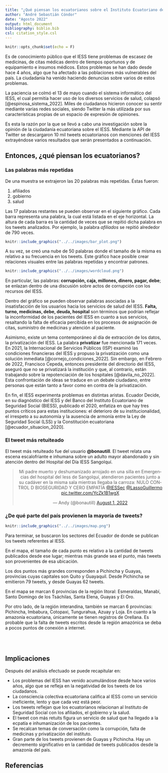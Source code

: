 ```yaml
---
title: "¿Qué piensan los ecuatorianos sobre el Instituto Ecuatoriano de Seguridad Social (IESS)?"
author: "André Sebastián Cóndor"
date: "Agosto 2022"
output: html_document
bibliography: biblio.bib
csl: citation_style.csl
---
```


```r
knitr::opts_chunk$set(echo = F)
```

Es de conocimiento público que el IESS tiene problemas de escasez de medicinas, de citas médicas dentro de tiempos oportunos y de equipamiento e insumos médicos. Estos problemas se han dado desde hace 4 años, algo que ha afectado a las poblaciones más vulnerables del país. La ciudadanía ha venido haciendo denuncias sobre varios de estos problemas.

La paciencia se colmó el 13 de mayo cuando el sistema informático del IESS, el cual permitía hacer uso de los diversos servicios de salud, colapsó [@espinosa_sistema_2022]. Miles de ciudadanos hicieron conocer su sentir mediante varias redes sociales, siendo Twitter la más utilizada por sus características propias de un espacio de expresión de opiniones.

Es esta la razón por la que se llevó a cabo una investigación sobre la opinión de la ciudadanía ecuatoriana sobre el IESS. Mediante la API de Twitter se descargaron 10 mil tweets ecuatorianos con menciones del IESS extrayéndose varios resultados que serán presentados a continuación.

## Entonces, ¿qué piensan los ecuatorianos?

### Las palabras más repetidas

De una muestra se extrajeron las 20 palabras más repetidas. Éstas fueron:

1. afiliados
2. gobierno
3. salud

Las 17 palabras restantes se pueden observar en el siguiente gráfico. Cada barra representa una palabra, la cual está listada en el eje horizontal. La altura de cada barra es la cantidad de veces que se repitió dicha palabra en los tweets analizados. Por ejemplo, la palabra *afiliados* se repitió alrededor de 790 veces.

```r
knitr::include_graphics("../../images/bar_plot.png")
```

A su vez, se creó una nube de 50 palabras donde el tamaño de la misma es relativo a su frecuencia en los tweets. Este gráfico hace posible crear relaciones visuales entre las palabras repetidas y encontrar patrones.

```r
knitr::include_graphics("../../images/wordcloud.png")
```

En particular, las palabras: **corrupción, caja, millones, dinero, pagar, debe**; se enlazan dentro de una discusión sobre actos de corrupción con los recursos del IESS.

Dentro del gráfico se pueden observar palabras asociadas a la insatisfacción de los usuarios hacia los servicios de salud del IESS. **Falta, turno, medicinas, debe, deuda, hospital** son términos que podrían reflejar la inconformidad de los pacientes del IESS en cuanto a sus servicios, resaltando la falta de eficacia percibida en los procesos de asignación de citas, suministro de medicinas y atención al paciente.

Asimismo, existe un tema contemporáneo al día de extracción de los datos, la privatización del IESS. La palabra **privatizar** fue mencionada 171 veces. En 2021, la Internacional de Servicios Públicos (ISP) examinó las condiciones financieras del IESS y propuso la privatización como una solución inmediata [@cornejo_condiciones_2022]. Sin embargo, en Febrero de 2022, Francisco Cepeda, entonces presidente del directorio del IESS, aseguró que no se privatizará la institución y que, al contrario, están trabajando sobre la repotenciación de los hospitales [@davila_no_2022]. Esta confrontación de ideas se traduce en un debate ciudadano, entre personas que están tanto a favor como en contra de la privatización.

En fin, el IESS experimenta problemas en distintas aristas. Ecuador Decide, en su diagnóstico del IESS y del Banco del Instituto Ecuatoriano de Seguridad Social (BIESS), publicado el 2020, enfatiza en que hay tres puntos críticos para estas instituciones: el deterioro de su institucionalidad, el irrespeto a su autonomía y la ausencia de armonía entre la Ley de Seguridad Social (LSS) y la Constitución ecuatoriana [@ecuador_situacion_2020].

### El tweet más retuiteado

El tweet más retuiteado fue del usuario **\@bonautill**. El tweet relata una escena escalofriante e inhumana sobre un adulto mayor abandonado y sin atención dentro del Hospital del Día IESS Sangolquí.

<center><blockquote class="twitter-tweet"><p lang="es" dir="ltr">Mi padre muerto y deshumanizado arrojado en una silla en Emergencias del hospital del Iess de Sangolquí, atendieron pacientes junto a su cadáver en la misma sala mientras llegaba la carroza: NULO CONTROL D BIOSEGURIDAD Y CERO EMPATÍA <a href="https://twitter.com/IESSec?ref_src=twsrc%5Etfw">@IESSec</a> <a href="https://twitter.com/LassoGuillermo?ref_src=twsrc%5Etfw">@LassoGuillermo</a> <a href="https://t.co/YcZk1B1wgX">pic.twitter.com/YcZk1B1wgX</a></p>&mdash; Andy (@bonautill) <a href="https://twitter.com/bonautill/status/1554130623505510400?ref_src=twsrc%5Etfw">August 1, 2022</a></blockquote> <script async src="https://platform.twitter.com/widgets.js" charset="utf-8"></script></center>

### ¿De qué parte del país provienen la mayoría de tweets?

```r
knitr::include_graphics("../../images/map.png")
```

Para terminar, se buscaron los sectores del Ecuador de donde se publican los tweets referentes al IESS.

En el mapa, el tamaño de cada punto es relativo a la cantidad de tweets publicados desde ese lugar; mientras más grande sea el punto, más tweets son provenientes de esa ubicación.

Los dos puntos más grandes corresponden a Pichincha y Guayas, provincias cuyas capitales son Quito y Guayaquil. Desde Pichincha se emitieron 79 tweets, y desde Guayas 62 tweets.

En el mapa se marcan 6 provincias de la región litoral: Esmeraldas, Manabí, Santo Domingo de los Tsáchilas, Santa Elena, Guayas y El Oro.

Por otro lado, de la región interandina, también se marcan 6 provincias: Pichincha, Imbabura, Cotopaxi, Tungurahua, Azuay y Loja. En cuanto a la amazonía ecuatoriana, únicamente se tienen registros de Orellana. Es probable que la falta de tweets escritos desde la región amazónica se deba a pocos puntos de conexión a internet.

<br />
<br />

## Implicaciones
Después del análisis efectuado se puede recapitular en:

- Los problemas del IESS han venido acumulándose desde hace varios años, algo que se refleja en la negatividad de los tweets de los ciudadanos.
- La consciencia colectiva ecuatoriana califica al IESS como un servicio ineficiente, lento y que cada vez está peor.
- Los tweets reflejan que los ecuatorianos relacionan al Instituto de Seguridad Social con los afiliados, el gobierno y la salud.
- El tweet con más retuits figura un servicio de salud que ha llegado a la ecpatía e inhumanización de los pacientes.
- Se recalcan temas de conversación como la corrupción, falta de medicinas y privatización del instituto.
- Gran parte de los tweets provienen de Guayas y Pichincha. Hay un decremento significativo en la cantidad de tweets publicados desde la amazonía del país.

## Referencias